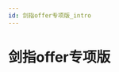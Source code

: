 ```yaml
---
id: 剑指offer专项版_intro
---
```

# 剑指offer专项版

<!-- ## 题目列表


### 剑指 Offer II 001. 整数除法

 #位运算  #数学

[题库第001题](leetcode_OfferII001.mdx)



### 剑指 Offer II 002. 二进制加法

 #位运算  #数学  #字符串  #模拟

[题库第002题](leetcode_OfferII002.mdx)



### 剑指 Offer II 003. 前 n 个数字二进制中 1 的个数

 #位运算  #动态规划

[题库第003题](leetcode_OfferII003.mdx)



### 剑指 Offer II 005. 单词长度的最大乘积

 #位运算  #数组  #字符串

[题库第005题](leetcode_OfferII005.mdx)



### 剑指 Offer II 008. 和大于等于 target 的最短子数组

 #数组  #二分查找  #前缀和  #滑动窗口

[题库第008题](leetcode_OfferII008.mdx)
 -->
